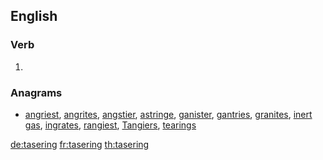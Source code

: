 ==English==

===Verb===
{{head|en|present participle}}

# {{present participle of|taser|lang=en|nocat=1}}

===Anagrams===
* [[angriest#English|angriest]], [[angrites#English|angrites]], [[angstier#English|angstier]], [[astringe#English|astringe]], [[ganister#English|ganister]], [[gantries#English|gantries]], [[granites#English|granites]], [[inert gas#English|inert gas]], [[ingrates#English|ingrates]], [[rangiest#English|rangiest]], [[Tangiers#English|Tangiers]], [[tearings#English|tearings]]

[[de:tasering]]
[[fr:tasering]]
[[th:tasering]]